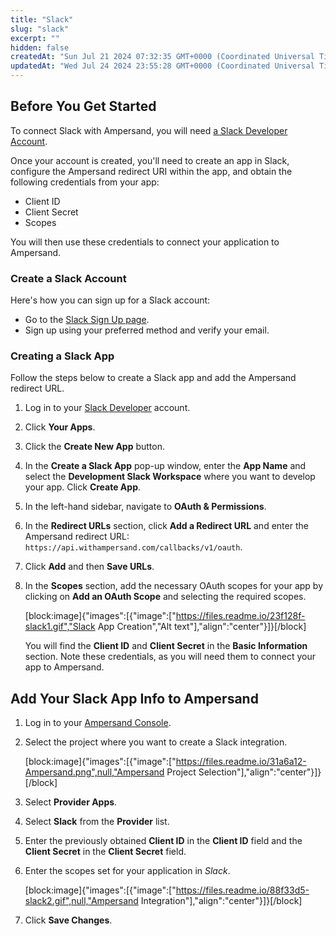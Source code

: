 ```yaml
---
title: "Slack"
slug: "slack"
excerpt: ""
hidden: false
createdAt: "Sun Jul 21 2024 07:32:35 GMT+0000 (Coordinated Universal Time)"
updatedAt: "Wed Jul 24 2024 23:55:28 GMT+0000 (Coordinated Universal Time)"
---
```

## Before You Get Started

To connect Slack with Ampersand, you will need [a Slack Developer Account](https://api.slack.com/developer-program/join).

Once your account is created, you'll need to create an app in Slack, configure the Ampersand redirect URI within the app, and obtain the following credentials from your app:

- Client ID
- Client Secret
- Scopes

You will then use these credentials to connect your application to Ampersand.

### Create a Slack Account

Here's how you can sign up for a Slack account:

- Go to the [Slack Sign Up page](https://api.slack.com/developer-program/join).
- Sign up using your preferred method and verify your email.

### Creating a Slack App

Follow the steps below to create a Slack app and add the Ampersand redirect URL.

1. Log in to your [Slack Developer](https://slack.com/signin) account.

2. Click **Your Apps**.

3. Click the **Create New App** button.

4. In the **Create a Slack App** pop-up window, enter the **App Name** and select the **Development Slack Workspace** where you want to develop your app. Click **Create App**.

5. In the left-hand sidebar, navigate to **OAuth & Permissions**.

6. In the **Redirect URLs** section, click **Add a Redirect URL** and enter the Ampersand redirect URL: `https://api.withampersand.com/callbacks/v1/oauth`. 

7. Click **Add** and then **Save URLs**.

8. In the **Scopes** section, add the necessary OAuth scopes for your app by clicking on **Add an OAuth Scope** and selecting the required scopes.

   [block:image]{"images":[{"image":["https://files.readme.io/23f128f-slack1.gif","Slack App Creation","Alt text"],"align":"center"}]}[/block]

   You will find the **Client ID** and **Client Secret** in the **Basic Information** section. Note these credentials, as you will need them to connect your app to Ampersand.

## Add Your Slack App Info to Ampersand

1. Log in to your [Ampersand Console](https://console.withampersand.com).

2. Select the project where you want to create a Slack integration.

   [block:image]{"images":[{"image":["https://files.readme.io/31a6a12-Ampersand.png",null,"Ampersand Project Selection"],"align":"center"}]}[/block]

3. Select **Provider Apps**.

4. Select **Slack** from the **Provider** list.

5. Enter the previously obtained **Client ID** in the **Client ID** field and the **Client Secret** in the **Client Secret** field.

6. Enter the scopes set for your application in _Slack_.

   [block:image]{"images":[{"image":["https://files.readme.io/88f33d5-slack2.gif",null,"Ampersand Integration"],"align":"center"}]}[/block]

7. Click **Save Changes**.

